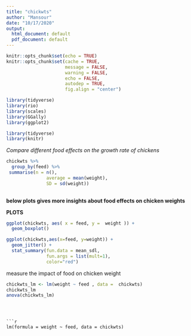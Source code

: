 ```yaml
---
title: "chickwts"
author: "Mansour"
date: "10/17/2020"
output:
  html_document: default
  pdf_document: default
---
```


```r
knitr::opts_chunk$set(echo = TRUE)
knitr::opts_chunk$set(cache = TRUE, 
                      message = FALSE,
                      warning = FALSE,
                      echo = FALSE,
                      autodep = TRUE, 
                      fig.align = "center")

library(tidyverse)
library(rio)
library(scales)
library(GGally)
library(ggplot2)

```

```r

library(tidyverse)
library(knitr)
```

*Compare different food effects on the growth rate of chickens*

```r

chickwts %>% 
  group_by(feed) %>%
 summarise(n = n(),
               average = mean(weight),
               SD = sd(weight))
  
```
**below plots gives more insights about food effects on chicken weights** 



**PLOTS**

```r
ggplot(chickwts, aes( x = feed, y =  weight )) + 
  geom_boxplot()
```



```r
ggplot(chickwts,aes(x=feed, y=weight)) + 
  geom_jitter() + 
  stat_summary(fun.data = mean_sdl,
               fun.args = list(mult=1),
               color="red")
```

measure the impact of food on chicken weight 





```r
chickwts_lm <- lm(weight ~ feed , data =  chickwts)
chickwts_lm
anova(chickwts_lm)

```
  
```



```r
lm(formula = weight ~ feed, data = chickwts)

```

